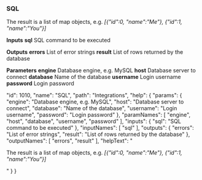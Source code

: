 ### SQL

The result is a list of map objects, e.g. *[{"id":0, "name":"Me"}, {"id":1, "name":"You"}]*

**Inputs**
**sql**
SQL command to be executed


**Outputs**
**errors**
List of error strings
**result**
List of rows returned by the database


**Parameters**
**engine**
Database engine, e.g. MySQL
**host**
Database server to connect
**database**
Name of the database
**username**
Login username
**password**
Login password


  "id": 1010,
  "name": "SQL",
  "path": "Integrations",
  "help": {
    "params": {
      "engine": "Database engine, e.g. MySQL",
      "host": "Database server to connect",
      "database": "Name of the database",
      "username": "Login username",
      "password": "Login password"
    },
    "paramNames": [
      "engine",
      "host",
      "database",
      "username",
      "password"
    ],
    "inputs": {
      "sql": "SQL command to be executed"
    },
    "inputNames": [
      "sql"
    ],
    "outputs": {
      "errors": "List of error strings",
      "result": "List of rows returned by the database"
    },
    "outputNames": [
      "errors",
      "result"
    ],
    "helpText": "<p>The result is a list of map objects, e.g. <i>[{&quot;id&quot;:0, &quot;name&quot;:&quot;Me&quot;}, {&quot;id&quot;:1, &quot;name&quot;:&quot;You&quot;}]</i></p>"
  }
}